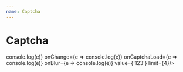 ```yaml
---
name: Captcha
---
```



# Captcha

<PropsTable of={Captcha} />

<Playground>
  <Captcha
    onError={e => console.log(e)}
    onChange={e => console.log(e)}
    onCaptchaLoad={e => console.log(e)}
    onBlur={e => console.log(e)}
    value={'123'}
    limit={4}/>
</Playground>